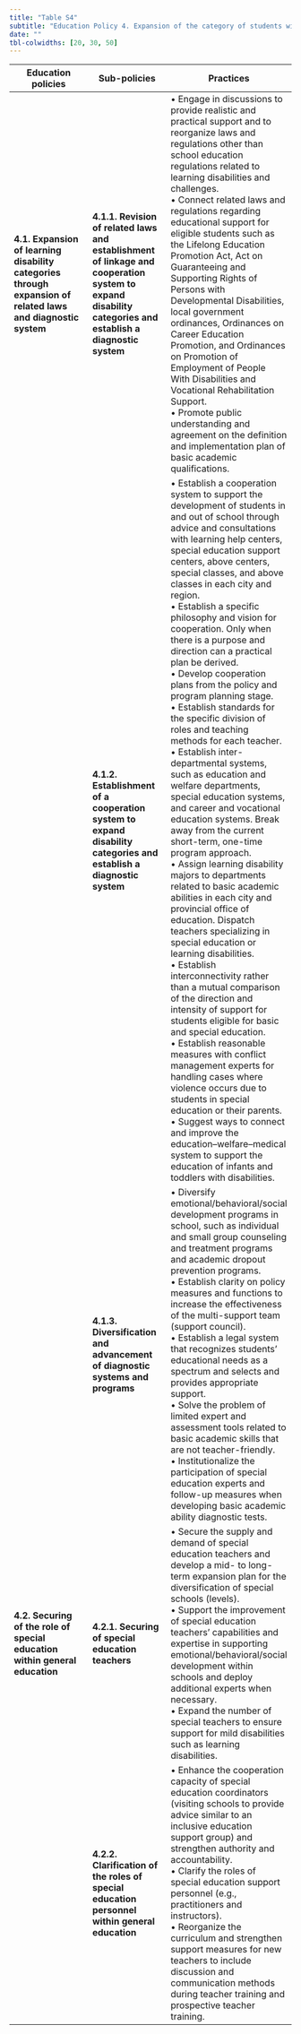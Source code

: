 ---
title: "Table S4"
subtitle: "Education Policy 4. Expansion of the category of students with LD among those eligible for special education, establish a diagnostic system, and form a consensus (topic 3, θ = .173)"
date: ""
tbl-colwidths: [20, 30, 50]
---

| **Education policies** | **Sub-policies** | **Practices** |
|------------------------|------------------|---------------|
| **4.1. Expansion of learning disability categories through expansion of related laws and diagnostic system** | **4.1.1. Revision of related laws and establishment of linkage and cooperation system to expand disability categories and establish a diagnostic system** | •	Engage in discussions to provide realistic and practical support and to reorganize laws and regulations other than school education regulations related to learning disabilities and challenges. <br> •	Connect related laws and regulations regarding educational support for eligible students such as the Lifelong Education Promotion Act, Act on Guaranteeing and Supporting Rights of Persons with Developmental Disabilities, local government ordinances, Ordinances on Career Education Promotion, and Ordinances on Promotion of Employment of People With Disabilities and Vocational Rehabilitation Support. <br> •	Promote public understanding and agreement on the definition and implementation plan of basic academic qualifications. |
|  | **4.1.2. Establishment of a cooperation system to expand disability categories and establish a diagnostic system** | •	Establish a cooperation system to support the development of students in and out of school through advice and consultations with learning help centers, special education support centers, above centers, special classes, and above classes in each city and region. <br> • Establish a specific philosophy and vision for cooperation. Only when there is a purpose and direction can a practical plan be derived. <br> •	Develop cooperation plans from the policy and program planning stage. <br>•	Establish standards for the specific division of roles and teaching methods for each teacher. <br> • Establish inter-departmental systems, such as education and welfare departments, special education systems, and career and vocational education systems. Break away from the current short-term, one-time program approach. <br> • Assign learning disability majors to departments related to basic academic abilities in each city and provincial office of education. Dispatch teachers specializing in special education or learning disabilities. <br> • Establish interconnectivity rather than a mutual comparison of the direction and intensity of support for students eligible for basic and special education. <br> • Establish reasonable measures with conflict management experts for handling cases where violence occurs due to students in special education or their parents. <br> • Suggest ways to connect and improve the education–welfare–medical system to support the education of infants and toddlers with disabilities. |
|  | **4.1.3. Diversification and advancement of diagnostic systems and programs** | • Diversify emotional/behavioral/social development programs in school, such as individual and small group counseling and treatment programs and academic dropout prevention programs. <br> • Establish clarity on policy measures and functions to increase the effectiveness of the multi-support team (support council). <br> • Establish a legal system that recognizes students’ educational needs as a spectrum and selects and provides appropriate support. <br> • Solve the problem of limited expert and assessment tools related to basic academic skills that are not teacher-friendly. <br> •	Institutionalize the participation of special education experts and follow-up measures when developing basic academic ability diagnostic tests. |
| **4.2. Securing of the role of special education within general education** | **4.2.1. Securing of special education teachers** | • Secure the supply and demand of special education teachers and develop a mid- to long-term expansion plan for the diversification of special schools (levels). <br> • Support the improvement of special education teachers’ capabilities and expertise in supporting emotional/behavioral/social development within schools and deploy additional experts when necessary. <br> • Expand the number of special teachers to ensure support for mild disabilities such as learning disabilities. |
|  | **4.2.2. Clarification of the roles of special education personnel within general education** | • Enhance the cooperation capacity of special education coordinators (visiting schools to provide advice similar to an inclusive education support group) and strengthen authority and accountability. <br> • Clarify the roles of special education support personnel (e.g., practitioners and instructors). <br> • Reorganize the curriculum and strengthen support measures for new teachers to include discussion and communication methods during teacher training and prospective teacher training.
